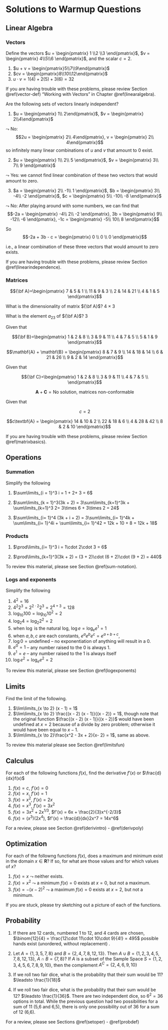 # Solutions to Warmup Questions {.unnumbered}

## Linear Algebra {.unnumbered}

### Vectors {.unnumbered}

Define the vectors $u = \begin{pmatrix} 1 \\2 \\3 \end{pmatrix}$, $v = \begin{pmatrix} 4\\5\\6 \end{pmatrix}$, and the scalar $c = 2$.

1.  $u + v = \begin{pmatrix}5\\7\\9\end{pmatrix}$
2.  $cv = \begin{pmatrix}8\\10\\12\end{pmatrix}$
3.  $u \cdot v = 1(4) + 2(5) + 3(6) = 32$

If you are having trouble with these problems, please review Section \@ref(vector-def) "Working with Vectors" in Chapter \@ref(linearalgebra).

Are the following sets of vectors linearly independent?

1.  $u = \begin{pmatrix} 1\\ 2\end{pmatrix}$, $v = \begin{pmatrix} 2\\4\end{pmatrix}$

$\leadsto$ No: $$2u = \begin{pmatrix} 2\\ 4\end{pmatrix}, v = \begin{pmatrix} 2\\ 4\end{pmatrix}$$ so infinitely many linear combinations of $u$ and $v$ that amount to 0 exist.

2.  $u = \begin{pmatrix} 1\\ 2\\ 5 \end{pmatrix}$, $v = \begin{pmatrix} 3\\ 7\\ 9 \end{pmatrix}$

$\leadsto$ Yes: we cannot find linear combination of these two vectors that would amount to zero.

3.  $a = \begin{pmatrix} 2\\ -1\\ 1 \end{pmatrix}$, $b = \begin{pmatrix} 3\\ -4\\ -2 \end{pmatrix}$, $c = \begin{pmatrix} 5\\ -10\\ -8 \end{pmatrix}$

$\leadsto$ No: After playing around with some numbers, we can find that $$-2a = \begin{pmatrix} -4\\ 2\\ -2 \end{pmatrix}, 3b = \begin{pmatrix} 9\\ -12\\ -6 \end{pmatrix}, -1c = \begin{pmatrix} -5\\ 10\\ 8 \end{pmatrix}$$

So $$-2a + 3b - c = \begin{pmatrix} 0 \\ 0 \\ 0 \end{pmatrix}$$

i.e., a linear combination of these three vectors that would amount to zero exists.

If you are having trouble with these problems, please review Section \@ref(linearindependence).

### Matrices {.unnumbered}

$${\bf A}=\begin{pmatrix}
            7 & 5 & 1 \\
            11 & 9 & 3 \\ 
            2 & 14 & 21 \\ 
            4 & 1 & 5
        \end{pmatrix}$$

What is the dimensionality of matrix ${\bf A}$? 4 $\times$ 3

What is the element $a_{23}$ of ${\bf A}$? 3

Given that

$${\bf B}=\begin{pmatrix}
            1 & 2 & 8 \\
            3 & 9 & 11 \\ 
            4 & 7 & 5 \\ 
            5 & 1 & 9
        \end{pmatrix}$$

$$\mathbf{A} + \mathbf{B} = \begin{pmatrix}
            8 & 7 & 9 \\
            14 & 18 & 14 \\ 
            6 & 21 & 26 \\ 
            9 & 2 & 14
        \end{pmatrix}$$

Given that

$${\bf C}=\begin{pmatrix}
            1 & 2 & 8 \\
            3 & 9 & 11 \\ 
            4 & 7 & 5 \\ 
        \end{pmatrix}$$

$$\mathbf{A} + \mathbf{C} = \text{No solution, matrices non-conformable}$$

Given that

$$c = 2$$

$$c\textbf{A} = \begin{pmatrix}
            14 & 10 & 2 \\
            22 & 18 & 6 \\ 
            4 & 28 & 42 \\ 
            8 & 2 & 10
        \end{pmatrix}$$

If you are having trouble with these problems, please review Section \@ref(matrixbasics).

## Operations {.unnumbered}

### Summation {.unnumbered}

Simplify the following

1.  $\sum\limits_{i = 1}^3 i = 1 + 2+ 3 = 6$

2.  $\sum\limits_{k = 1}^3(3k + 2) = 3\sum\limits_{k=1}^3k + \sum\limits_{k=1}^3 2= 3\times 6 + 3\times 2 = 24$

3.  $\sum\limits_{i= 1}^4 (3k + i + 2) = 3\sum\limits_{i= 1}^4k + \sum\limits_{i= 1}^4i + \sum\limits_{i= 1}^42 = 12k + 10 + 8 = 12k + 18$

### Products {.unnumbered}

1.  $\prod\limits_{i= 1}^3 i = 1\cdot 2\cdot 3 = 6$

2.  $\prod\limits_{k=1}^3(3k + 2) = (3 + 2)\cdot (6 + 2)\cdot (9 + 2) = 440$

To review this material, please see Section \@ref(sum-notation).

### Logs and exponents {.unnumbered}

Simplify the following

1.  $4^2 = 16$
2.  $4^2 2^3 = 2^{2\cdot 2}2^{3} = 2^{4 + 3} = 128$
3.  $\log_{10}100 = \log_{10}10^2 = 2$
4.  $\log_{2}4 = \log_{2}2^2 = 2$
5.  when $\log$ is the natural log, $\log e = \log_{e} e^1 = 1$
6.  when $a, b, c$ are each constants, $e^a e^b e^c = e^{a + b + c}$,
7.  $\log 0 = \text{undefined}$ -- no exponentiation of anything will result in a 0.
8.  $e^0 = 1$ -- any number raised to the 0 is always 1.
9.  $e^1 = e$ -- any number raised to the 1 is always itself
10. $\log e^2 = \log_e e^2 = 2$

To review this material, please see Section \@ref(logexponents)

## Limits {.unnumbered}

Find the limit of the following.

1.  $\lim\limits_{x \to 2} (x - 1) = 1$
2.  $\lim\limits_{x \to 2} \frac{(x - 2) (x - 1)}{(x - 2)} = 1$, though note that the original function $\frac{(x - 2) (x - 1)}{(x - 2)}$ would have been undefined at $x = 2$ because of a divide by zero problem; otherwise it would have been equal to $x - 1$.
3.  $\lim\limits_{x \to 2}\frac{x^2 - 3x + 2}{x- 2} = 1$, same as above.

To review this material please see Section \@ref(limitsfun)

## Calculus {.unnumbered}

For each of the following functions $f(x)$, find the derivative $f'(x)$ or $\frac{d}{dx}f(x)$

1.  $f(x)=c$, $f'(x) = 0$
2.  $f(x)=x$, $f'(x) = 1$
3.  $f(x)=x^2$, $f'(x) = 2x$
4.  $f(x)=x^3$, $f'(x) = 3x^2$
5.  $f(x)=3x^2+2x^{1/3}$, $f'(x) = 6x + \frac{2}{3}x^{-2/3}$
6.  $f(x)=(x^3)(2x^4)$, $f'(x) = \frac{d}{dx}2x^7 = 14x^6$

For a review, please see Section \@ref(derivintro) - \@ref(derivpoly)

## Optimization {.unnumbered}

For each of the followng functions $f(x)$, does a maximum and minimum exist in the domain $x \in \mathbf{R}$? If so, for what are those values and for which values of $x$?

1.  $f(x) = x$ $\leadsto$ neither exists.
2.  $f(x) = x^2$ $\leadsto$ a minimum $f(x) = 0$ exists at $x = 0$, but not a maximum.
3.  $f(x) = -(x  - 2)^2$ $\leadsto$ a maximum $f(x) = 0$ exists at $x = 2$, but not a minimum.

If you are stuck, please try sketching out a picture of each of the functions.

## Probability {.unnumbered}

1.  If there are 12 cards, numbered 1 to 12, and 4 cards are chosen, $\binom{12}{4} = \frac{12\cdot 11\cdot 10\cdot 9}{4!} = 495$ possible hands exist (unordered, without replacement) .

2.  Let $A = \{1,3,5,7,8\}$ and $B = \{2,4,7,8,12,13\}$. Then $A \cup B = \{1, 2, 3, 4, 5, 7, 8, 12, 13\}$, $A \cap B = \{7, 8\}$? If $A$ is a subset of the Sample Space $S = \{1,2,3,4,5,6,7,8,9,10\}$, then the complement $A^C = \{2, 4, 6, 9, 10\}$

3.  If we roll two fair dice, what is the probability that their sum would be 11? $\leadsto \frac{1}{18}$

4.  If we roll two fair dice, what is the probability that their sum would be 12? $\leadsto \frac{1}{36}$. There are two independent dice, so $6^2 = 36$ options in total. While the previous question had two possibilities for a sum of 11 (5,6 and 6,5), there is only one possibility out of 36 for a sum of 12 (6,6).

For a review, please see Sections \@ref(setoper) - \@ref(probdef)
